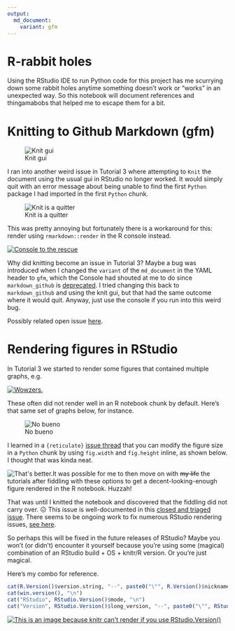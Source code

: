 ```yaml
---
output:
  md_document:
    variant: gfm
---
```


# R-rabbit holes

Using the RStudio IDE to run Python code for this project has me scurrying down some rabbit holes anytime something doesn't work or "works" in an unexpected way. So this notebook will document references and thingamabobs that helped me to escape them for a bit.

# Knitting to Github Markdown (gfm)

![Knit gui](images/knit-gui.PNG)

I ran into another weird issue in Tutorial 3 where attempting to `Knit` the document using the usual gui in RStudio no longer worked. It would simply quit with an error message about being unable to find the first `Python` package I had imported in the first `Python` chunk.

![Knit is a quitter](images/render-using-knit-gui.PNG)

This was pretty annoying but fortunately there is a workaround for this: render using `rmarkdown::render` in the R console instead.

[![Console to the rescue](images/render-using-console.PNG)](https://github.com/rstudio/reticulate/issues/863#issuecomment-1096556772)

Why did knitting become an issue in Tutorial 3? Maybe a bug was introduced when I changed the `variant` of the `md_document` in the YAML header to `gfm`, which the Console had shouted at me to do since `markdown_github` is  [deprecated](https://github.com/r-lib/pkgdown/pull/1473). I tried changing this back to `markdown_github` and using the knit gui, but that had the same outcome where it would quit. Anyway, just use the console if you run into this weird bug. 

Possibly related open issue [here](https://github.com/rstudio/reticulate/issues/863). 

# Rendering figures in RStudio

In Tutorial 3 we started to render some figures that contained multiple graphs, e.g.

[![Wowzers.](images/tut3-visual.PNG)](https://uvadlc-notebooks.readthedocs.io/en/latest/tutorial_notebooks/tutorial3/Activation_Functions.html#Visualizing-the-gradient-flow-after-initialization)

These often did not render well in an R notebook chunk by default. Here's that same set of graphs below, for instance.

![No bueno](images/tut3-visual-rchunk-bad.PNG)

I learned in a `{reticulate}` [issue thread](https://github.com/rstudio/reticulate/issues/1140#issuecomment-1625607199) that you can modify the figure size in a `Python` chunk by using `fig.width` and `fig.height` inline, as shown below. I thought that was kinda neat.

![That\'s better.](images/tut3-visual-rchunk-better.PNG)It was possible for me to then move on with ~~my life~~ the tutorials after fiddling with these options to get a decent-looking-enough figure rendered in the R notebook. Huzzah!

That was until I knitted the notebook and discovered that the fiddling did not carry over. 😖 This issue is well-documented in this [closed and triaged issue](https://github.com/rstudio/rstudio/issues/4521#issuecomment-1414371481). There seems to be ongoing work to fix numerous RStudio rendering issues, [see here](https://github.com/rstudio/rstudio/issues/12740).

So perhaps this will be fixed in the future releases of RStudio? Maybe you won't (or didn't) encounter it yourself because you're using some (magical) combination of an RStudio build + OS + knitr/R version. Or you're just magical.

Here's my combo for reference.

```r
cat(R.Version()$version.string, "--", paste0("\"", R.Version()$nickname, "\""), "\n")
cat(win.version(), "\n")
cat("RStudio", RStudio.Version()$mode, "\n")
cat("Version", RStudio.Version()$long_version, "--", paste0("\"", RStudio.Version()$release_name, "\""))
```

[![This is an image because knitr can\'t render if you use RStudio.Version()](images/version-info.PNG)](https://community.rstudio.com/t/rstudio-version-not-found-on-knit/8088/3)

